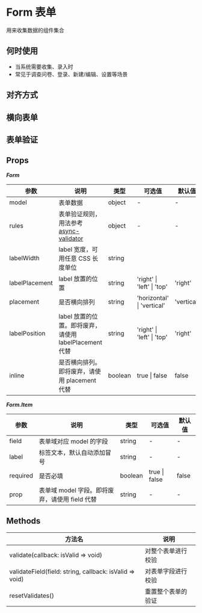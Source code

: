 # Form 表单

用来收集数据的组件集合

## 何时使用

- 当系统需要收集、录入时
- 常见于调查问卷、登录、新建/编辑、设置等场景

## 对齐方式


<DemoAlign />

## 横向表单


<DemoRow />

## 表单验证


<DemoCheck />


## Props

**_Form_**

| 参数                                     | 说明                                                                                  | 类型    | 可选值                     | 默认值     |
| ---------------------------------------- | ------------------------------------------------------------------------------------- | ------- | -------------------------- | ---------- |
| model                                    | 表单数据                                                                              | object  | -                          | -          |
| rules                                    | 表单验证规则，用法参考 [async-validator](https://github.com/yiminghe/async-validator) | object  | -                          | -          |
| labelWidth                               | label 宽度，可用任意 CSS 长度单位                                                     | string  |                            |
| labelPlacement                           | label 放置的位置                                                                      | string  | 'right' \| 'left' \| 'top' | 'right'    |
| placement                                | 是否横向排列                                                                          | string  | 'horizontal' \| 'vertical' | 'vertical' |
| labelPosition<Badge text='deprecated' /> | label 放置的位置。即将废弃，请使用 labelPlacement 代替                                | string  | 'right' \| 'left' \| 'top' | 'right'    |
| inline<Badge text='deprecated' />        | 是否横向排列。即将废弃，请使用 placement 代替                                         | boolean | true \| false              | false      |

**_Form.Item_**

| 参数                            | 说明                                           | 类型    | 可选值        | 默认值 |
| ------------------------------- | ---------------------------------------------- | ------- | ------------- | ------ |
| field                           | 表单域对应 model 的字段                        | string  | -             | -      |
| label                           | 标签文本，默认自动添加冒号                     | string  | -             | -      |
| required                        | 是否必填                                       | boolean | true \| false | false  |
| prop<Badge text='deprecated' /> | 表单域 model 字段。即将废弃，请使用 field 代替 | string  | -             | -      |

## Methods

| 方法名                                                      | 说明               |
| ----------------------------------------------------------- | ------------------ |
| validate(callback: isValid => void)                         | 对整个表单进行校验 |
| validateField(field: string, callback: isValid => void) | 对表单字段进行校验 |
| resetValidates()                                            | 重置整个表单的验证 |

